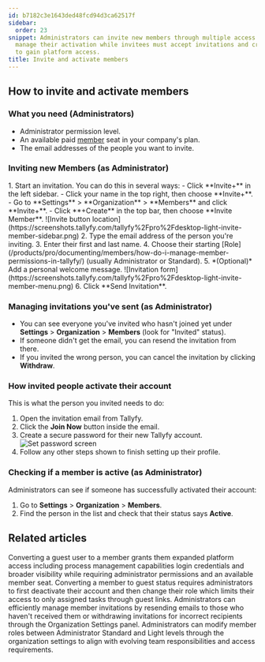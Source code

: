 ```yaml
---
id: b7182c3e1643ded48fcd94d3ca62517f
sidebar:
  order: 23
snippet: Administrators can invite new members through multiple access points and
  manage their activation while invitees must accept invitations and create passwords
  to gain platform access.
title: Invite and activate members
---
```



## How to invite and activate members

### What you need (Administrators)
- Administrator permission level.
- An available paid [member](/products/pro/documenting/members/) seat in your company's plan.
- The email addresses of the people you want to invite.

### Inviting new Members (as Administrator)

<Steps>
1. Start an invitation. You can do this in several ways:
    - Click **Invite+** in the left sidebar.
    - Click your name in the top right, then choose **Invite+**.
    - Go to **Settings** > **Organization** > **Members** and click **Invite+**.
    - Click **+Create** in the top bar, then choose **Invite Member**.
   ![Invite button location](https://screenshots.tallyfy.com/tallyfy%2Fpro%2Fdesktop-light-invite-member-sidebar.png)
2. Type the email address of the person you're inviting.
3. Enter their first and last name.
4. Choose their starting [Role](/products/pro/documenting/members/how-do-i-manage-member-permissions-in-tallyfy/) (usually Administrator or Standard).
5. *(Optional)* Add a personal welcome message.
   ![Invitation form](https://screenshots.tallyfy.com/tallyfy%2Fpro%2Fdesktop-light-invite-member-menu.png)
6. Click **Send Invitation**.
</Steps>

### Managing invitations you've sent (as Administrator)
- You can see everyone you've invited who hasn't joined yet under **Settings** > **Organization** > **Members** (look for "Invited" status).
- If someone didn't get the email, you can resend the invitation from there.
- If you invited the wrong person, you can cancel the invitation by clicking **Withdraw**.

### How invited people activate their account

This is what the person you invited needs to do:
<Steps>
1. Open the invitation email from Tallyfy.
2. Click the **Join Now** button inside the email.
3. Create a secure password for their new Tallyfy account.
   ![Set password screen](https://screenshots.tallyfy.com/file-IH8Zof4MfQ.png)
4. Follow any other steps shown to finish setting up their profile.
</Steps>

### Checking if a member is active (as Administrator)
Administrators can see if someone has successfully activated their account:
<Steps>
1. Go to **Settings** > **Organization** > **Members**.
2. Find the person in the list and check that their status says **Active**.
</Steps>


## Related articles
<CardGrid>
<LinkTitleCard header="<b>Guests > Convert a guest into a member</b>" href="/products/pro/documenting/guests/convert_guest_into_member/" > Converting a guest user to a member grants them expanded platform access including process management capabilities login credentials and broader visibility while requiring administrator permissions and an available member seat. </LinkTitleCard>
<LinkTitleCard header="<b>Members > Convert a member to a guest</b>" href="/products/pro/documenting/members/convert-member-to-guest/" > Converting a member to guest status requires administrators to first deactivate their account and then change their role which limits their access to only assigned tasks through guest links. </LinkTitleCard>
<LinkTitleCard header="<b>Members > Resending or withdrawing invites</b>" href="/products/pro/documenting/members/how-to-resend-or-withdraw-invites-in-tallyfy/" > Administrators can efficiently manage member invitations by resending emails to those who haven't received them or withdrawing invitations for incorrect recipients through the Organization Settings panel. </LinkTitleCard>
<LinkTitleCard header="<b>Members > Change the role of a member</b>" href="/products/pro/documenting/members/how-can-i-change-a-members-role-in-tallyfy/" > Administrators can modify member roles between Administrator Standard and Light levels through the organization settings to align with evolving team responsibilities and access requirements. </LinkTitleCard>
</CardGrid>